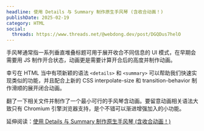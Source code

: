 ```yaml
---
headline: 使用 Details 与 Summary 制作原生手风琴 (含收合动画！)
publishDate: 2025-02-19
category: HTML
social:
  threads: https://www.threads.net/@webdong.dev/post/DGQDus7helO
---
```


手风琴通常指一系列垂直堆叠标题可用于展开收合不同信息的 UI 模式，在早期会需要用 JS 制作开合状态，动画更是需要计算开合后的高度并制作动画。

幸亏在 HTML 当中有项新颖的语法 `<details>` 和 `<summary>` 可以帮助我们快速实现类似的功能，并且配合上新的 CSS interpolate-size 和 transition-behavior 制作滑顺的展开闭合动画。

翻了一下相关文件并制作了一个最小可行的手风琴含动画。要留意动画相关语法大致只有 Chromium 引擎浏览器支持，是个不错可以渐进增强加入的小功能。

延伸阅读：[使用 Details 与 Summary 制作原生手风琴 (含收合动画！)](https://www.webdong.dev/zh-cn/post/build-a-native-accordion-using-html-details-and-summary/)
